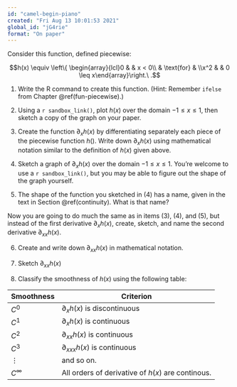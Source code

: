 ```yaml
---
id: "camel-begin-piano"
created: "Fri Aug 13 10:01:53 2021"
global_id: "jG4rie"
format: "On paper"
---
```


Consider this function, defined piecewise:

$$h(x) \equiv \left\{
\begin{array}{lcl}0 & & x < 0\\ & \text{for} & \\x^2 &  & 0 \leq x\end{array}\right.\ .$$

<!-- print rendering problem -->

1. Write the R command to create this function. (Hint: Remember `ifelse` from Chapter \@ref(fun-piecewise).)

2. Using a `r sandbox_link()`, plot $h(x)$ over the domain $-1 \leq x \leq 1$, then sketch a copy of the graph on your paper.

3. Create the function $\partial_x h(x)$ by differentiating separately each piece of the piecewise function $h()$. Write down $\partial_x h(x)$ using mathematical notation similar to the definition of $h(x)$ given above.

4. Sketch a graph of $\partial_x h(x)$ over the domain $-1 \leq x \leq 1$. You're welcome to use a `r sandbox_link()`, but you may be able to figure out the shape of the graph yourself.

5. The shape of the function you sketched in (4) has a name, given in the text in Section \@ref(continuity). What is that name?

Now you are going to do much the same as in items (3), (4), and (5), but instead of the first derivative $\partial_x h(x)$, create, sketch, and name the second derivative $\partial_{xx} h(x)$.

6. Create and write down $\partial_{xx} h(x)$ in mathematical notation.

7. Sketch $\partial_{xx} h(x)$

8. Classify the smoothness of $h(x)$ using the following table:

Smoothness | Criterion
-----------|-----------
$C^0$      | $\partial_x h(x)$ is discontinuous
$C^1$      | $\partial_x h(x)$ is continuous
$C^2$      | $\partial_{xx} h(x)$ is continuous
$C^3$      | $\partial_{xxx} h(x)$ is continuous
$\vdots$   | and so on.
$C^\infty$ | All orders of derivative of $h(x)$ are continous.

